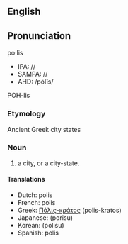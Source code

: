 {{Wikipedia}}
==English==
==Pronunciation==
po·lis
*IPA: //
*SAMPA: //
*AHD: /pōlĭs/
POH-lis

=== Etymology ===
Ancient Greek city states 

=== Noun ===
#a city, or a city-state.

==== Translations ====
*Dutch: polis
*French: polis
*Greek: [[Πόλις-κράτος]] (polis-kratos)
*Japanese: [[]] (porisu)
*Korean: [[]] (polisu)
*Spanish: polis